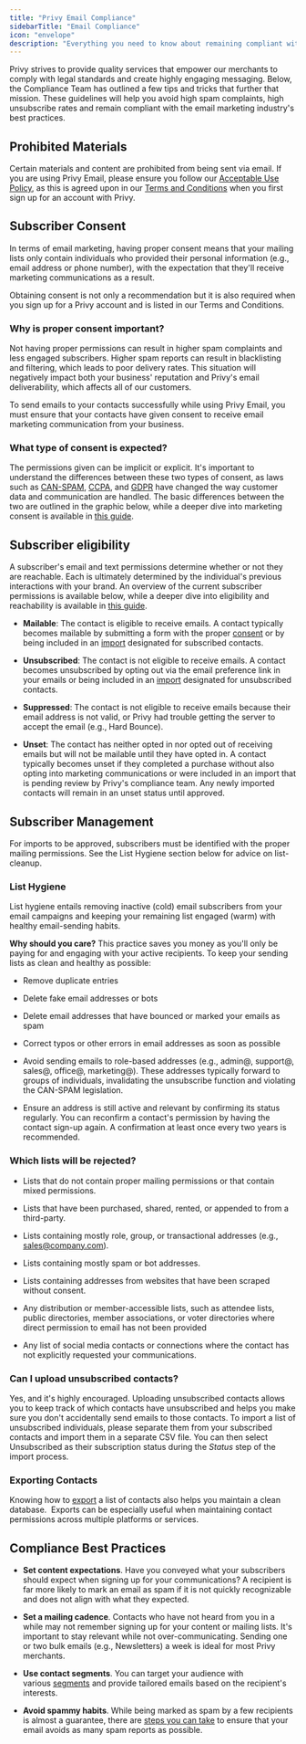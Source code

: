 ```yaml
---
title: "Privy Email Compliance"
sidebarTitle: "Email Compliance"
icon: "envelope"
description: "Everything you need to know about remaining compliant with industry best practices."
---
```


Privy strives to provide quality services that empower our merchants to comply with legal standards and create highly engaging messaging. Below, the Compliance Team has outlined a few tips and tricks that further that mission. These guidelines will help you avoid high spam complaints, high unsubscribe rates and remain compliant with the email marketing industry's best practices. 

## Prohibited Materials

Certain materials and content are prohibited from being sent via email. If you are using Privy Email, please ensure you follow our [Acceptable Use Policy](https://www.privy.com/acceptable-use-policy), as this is agreed upon in our [Terms and Conditions](https://www.privy.com/terms-and-conditions) when you first sign up for an account with Privy. 

## Subscriber Consent

In terms of email marketing, having proper consent means that your mailing lists only contain individuals who provided their personal information (e.g., email address or phone number), with the expectation that they'll receive marketing communications as a result. 

Obtaining consent is not only a recommendation but it is also required when you sign up for a Privy account and is listed in our Terms and Conditions. 

### Why is proper consent important? 

Not having proper permissions can result in higher spam complaints and less engaged subscribers. Higher spam reports can result in blacklisting and filtering, which leads to poor delivery rates. This situation will negatively impact both your business' reputation and Privy's email deliverability, which affects all of our customers. 

To send emails to your contacts successfully while using Privy Email, you must ensure that your contacts have given consent to receive email marketing communication from your business. 

### What type of consent is expected?

The permissions given can be implicit or explicit. It's important to understand the differences between these two types of consent, as laws such as [CAN-SPAM](https://www.ftc.gov/business-guidance/resources/can-spam-act-compliance-guide-business), [CCPA](https://oag.ca.gov/privacy/ccpa), and [GDPR](https://gdpr.eu/) have changed the way customer data and communication are handled. The basic differences between the two are outlined in the graphic below, while a deeper dive into marketing consent is available in [this guide](https://privy.helpscoutdocs.com/article/206-understand-marketing-consent). 



## Subscriber eligibility

A subscriber's email and text permissions determine whether or not they are reachable. Each is ultimately determined by the individual's previous interactions with your brand. An overview of the current subscriber permissions is available below, while a deeper dive into eligibility and reachability is available in [this guide](https://privy.helpscoutdocs.com/article/139-understand-deliverability). 

* **Mailable**: The contact is eligible to receive emails. A contact typically becomes mailable by submitting a form with the proper [consent](https://privy.helpscoutdocs.com/article/206-understand-marketing-consent) or by being included in an [import](https://privy.helpscoutdocs.com/article/50-create-and-manage-contacts) designated for subscribed contacts. 

* **Unsubscribed**: The contact is not eligible to receive emails. A contact becomes unsubscribed by opting out via the email preference link in your emails or being included in an [import](https://privy.helpscoutdocs.com/article/50-create-and-manage-contacts) designated for unsubscribed contacts. 

* **Suppressed**: The contact is not eligible to receive emails because their email address is not valid, or Privy had trouble getting the server to accept the email (e.g., Hard Bounce). 

* **Unset**: The contact has neither opted in nor opted out of receiving emails but will not be mailable until they have opted in. A contact typically becomes unset if they completed a purchase without also opting into marketing communications or were included in an import that is pending review by Privy's compliance team. Any newly imported contacts will remain in an unset status until approved. 

## Subscriber Management

For imports to be approved, subscribers must be identified with the proper mailing permissions. See the List Hygiene section below for advice on list-cleanup.

### List Hygiene

List hygiene entails removing inactive (cold) email subscribers from your email campaigns and keeping your remaining list engaged (warm) with healthy email-sending habits.

<Icon icon="circle-question" /> **Why should you care?** This practice saves you money as you'll only be paying for and engaging with your active recipients. To keep your sending lists as clean and healthy as possible:

* Remove duplicate entries

* Delete fake email addresses or bots

* Delete email addresses that have bounced or marked your emails as spam

* Correct typos or other errors in email addresses as soon as possible

* Avoid sending emails to role-based addresses (e.g., admin@, support@, sales@, office@, marketing@). These addresses typically forward to groups of individuals, invalidating the unsubscribe function and violating the CAN-SPAM legislation. 

* Ensure an address is still active and relevant by confirming its status regularly. You can reconfirm a contact's permission by having the contact sign-up again. A confirmation at least once every two years is recommended.

### Which lists will be rejected?

* Lists that do not contain proper mailing permissions or that contain mixed permissions.

* Lists that have been purchased, shared, rented, or appended to from a third-party.

* Lists containing mostly role, group, or transactional addresses (e.g., sales@company.com).

* Lists containing mostly spam or bot addresses.

* Lists containing addresses from websites that have been scraped without consent. 

* Any distribution or member-accessible lists, such as attendee lists, public directories, member associations, or voter directories where direct permission to email has not been provided

* Any list of social media contacts or connections where the contact has not explicitly requested your communications.

### Can I upload unsubscribed contacts?

Yes, and it's highly encouraged. Uploading unsubscribed contacts allows you to keep track of which contacts have unsubscribed and helps you make sure you don't accidentally send emails to those contacts. To import a list of unsubscribed individuals, please separate them from your subscribed contacts and import them in a separate CSV file. You can then select Unsubscribed as their subscription status during the *Status* step of the import process. 



### Exporting Contacts 

Knowing how to [export](https://privy.helpscoutdocs.com/article/159-how-to-export-your-contacts) a list of contacts also helps you maintain a clean database.  Exports can be especially useful when maintaining contact permissions across multiple platforms or services. 

## Compliance Best Practices

* **Set content expectations**. Have you conveyed what your subscribers should expect when signing up for your communications? A recipient is far more likely to mark an email as spam if it is not quickly recognizable and does not align with what they expected. 

* **Set a mailing cadence**. Contacts who have not heard from you in a while may not remember signing up for your content or mailing lists. It's important to stay relevant while not over-communicating. Sending one or two bulk emails (e.g., Newsletters) a week is ideal for most Privy merchants. 

* **Use contact segments**. You can target your audience with various [segments](https://privy.helpscoutdocs.com/article/159-how-to-export-your-contacts) and provide tailored emails based on the recipient's interests.

* **Avoid spammy habits**. While being marked as spam by a few recipients is almost a guarantee, there are [steps you can take](https://privy.helpscoutdocs.com/article/144-my-contact-didnt-get-my-email) to ensure that your email avoids as many spam reports as possible.